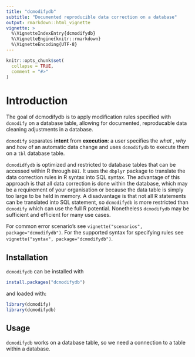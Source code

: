 ```yaml
---
title: "dcmodifydb"
subtitle: "Documented reproducible data correction on a database"
output: rmarkdown::html_vignette
vignette: >
  %\VignetteIndexEntry{dcmodifydb}
  %\VignetteEngine{knitr::rmarkdown}
  %\VignetteEncoding{UTF-8}
---
```


```r
knitr::opts_chunk$set(
  collapse = TRUE,
  comment = "#>"
)
```

# Introduction

The goal of dcmodifydb is to apply modification rules specified with `dcmodify` 
on a database table, allowing for documented, reproducable data cleaning adjustments
in a database.

`dcmodify` separates **intent** from **execution**: a user specifies the _what_
, _why_ and _how_ of an automatic data change and uses `dcmodifydb` to execute 
them on a `tbl` database table.

`dcmodidfydb` is optimized and restricted to database tables that can be accessed 
within R through `DBI`. It uses the `dbplyr` package to translate the 
data correction rules in R syntax into SQL syntax. The advantage of this 
approach is that all data correction is done within the database, which may be 
a requirement of your organisation or because the data table is simply too 
large to be held in memory. 
A disadvantage is that not all R statements can be translated into SQL statement,
so `dcmodifydb` is more restricted than `dcmodify` which can use the full R
potential. Nonetheless `dcmodifydb` may be sufficient and efficient for many
use cases.

For common error scenario's see `vignette("scenarios", package="dcmodifydb")`. 
For the supported syntax for specifying rules see `vignette("syntax", package="dcmodifydb")`.

## Installation

`dcmodifydb` can be installed with

```r
install.packages("dcmodifydb")
```
and loaded with:

```r
library(dcmodify)
library(dcmodifydb)
```

## Usage

`dcmodifydb` works on a database table, so we need a connection to a table within
a database. 

```r

```

